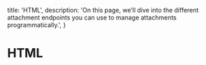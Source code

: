   title: 'HTML',
  description:
    'On this page, we’ll dive into the different attachment endpoints you can use to manage attachments programmatically.',
}

# HTML


